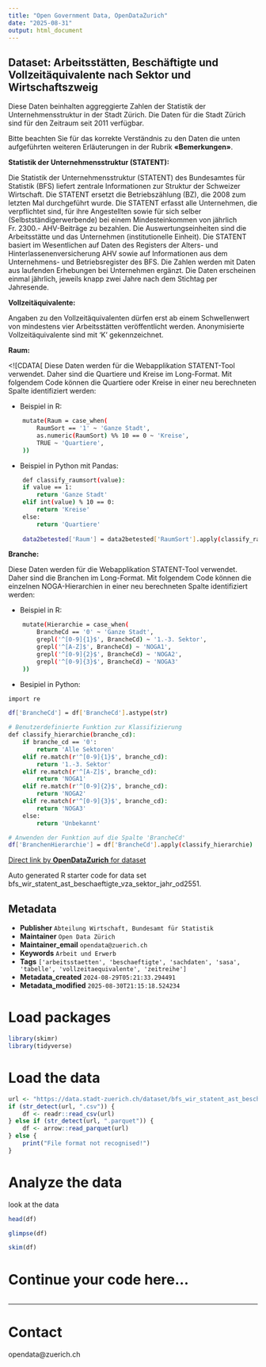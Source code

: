 ```yaml
---
title: "Open Government Data, OpenDataZurich"
date: "2025-08-31"
output: html_document
---
```


## Dataset: Arbeitsstätten, Beschäftigte und Vollzeitäquivalente nach Sektor und Wirtschaftszweig


Diese Daten beinhalten aggreggierte Zahlen der Statistik der Unternehmensstruktur in der Stadt Zürich. Die Daten für die Stadt Zürich sind für den Zeitraum seit 2011 verfügbar.

Bitte beachten Sie für das korrekte Verständnis zu den Daten die unten aufgeführten weiteren Erläuterungen in der Rubrik **«Bemerkungen»**.



**Statistik der Unternehmensstruktur (STATENT):**

 Die Statistik der Unternehmensstruktur (STATENT) des Bundesamtes für Statistik (BFS) liefert zentrale Informationen zur Struktur der Schweizer Wirtschaft. Die STATENT ersetzt die Betriebszählung (BZ), die
2008 zum letzten Mal durchgeführt wurde. Die STATENT erfasst alle Unternehmen, die
verpflichtet sind, für ihre Angestellten sowie für sich selber (Selbstständigerwerbende) bei
einem Mindesteinkommen von jährlich Fr. 2300.- AHV-Beiträge zu bezahlen. Die
Auswertungseinheiten sind die Arbeitsstätte und das Unternehmen (institutionelle
Einheit).
Die STATENT basiert im Wesentlichen auf Daten des Registers der Alters- und Hinterlassenenversicherung AHV sowie auf Informationen aus dem Unternehmens- und Betriebsregister des BFS. Die Zahlen werden mit Daten aus laufenden Erhebungen bei Unternehmen ergänzt.
Die Daten erscheinen einmal jährlich, jeweils knapp zwei Jahre nach dem Stichtag per Jahresende.

 

[]()

**Vollzeitäquivalente:**

 
Angaben zu den Vollzeitäquivalenten dürfen erst ab einem Schwellenwert von mindestens vier Arbeitsstätten veröffentlicht werden. Anonymisierte Vollzeitäquivalente sind mit 'K' gekennzeichnet.
 

[]()

**Raum:**

 
<![CDATA[ 
Diese Daten werden für die Webapplikation STATENT-Tool verwendet. Daher sind die Quartiere und Kreise im Long-Format. Mit folgendem Code können die Quartiere oder Kreise in einer neu berechneten Spalte identifiziert werden:

- Beispiel in R:
```sh
    mutate(Raum = case_when(
        RaumSort == '1' ~ 'Ganze Stadt',
        as.numeric(RaumSort) %% 10 == 0 ~ 'Kreise',
        TRUE ~ 'Quartiere',
    ))
```

- Beispiel in Python mit Pandas:
```sh
    def classify_raumsort(value):
    if value == 1:
        return 'Ganze Stadt'
    elif int(value) % 10 == 0:
        return 'Kreise'
    else:
        return 'Quartiere'
        
    data2betested['Raum'] = data2betested['RaumSort'].apply(classify_raumsort)
``` 


[]()

**Branche:**

 
Diese Daten werden für die Webapplikation STATENT-Tool verwendet. Daher sind die Branchen im Long-Format. Mit folgendem Code können die einzelnen NOGA-Hierarchien in einer neu berechneten Spalte identifiziert werden:

- Beispiel in R:
```sh
    mutate(Hierarchie = case_when(
        BrancheCd == '0' ~ 'Ganze Stadt',
        grepl('^[0-9]{1}$', BrancheCd) ~ '1.-3. Sektor',
        grepl('^[A-Z]$', BrancheCd) ~ 'NOGA1',
        grepl('^[0-9]{2}$', BrancheCd) ~ 'NOGA2',
        grepl('^[0-9]{3}$', BrancheCd) ~ 'NOGA3'
    ))
``` 
- Besipiel in Python:
```sh
import re

df['BrancheCd'] = df['BrancheCd'].astype(str)

# Benutzerdefinierte Funktion zur Klassifizierung
def classify_hierarchie(branche_cd):
    if branche_cd == '0':
        return 'Alle Sektoren'
    elif re.match(r'^[0-9]{1}$', branche_cd):
        return '1.-3. Sektor'
    elif re.match(r'^[A-Z]$', branche_cd):
        return 'NOGA1'
    elif re.match(r'^[0-9]{2}$', branche_cd):
        return 'NOGA2'
    elif re.match(r'^[0-9]{3}$', branche_cd):
        return 'NOGA3'
    else:
        return 'Unbekannt'

# Anwenden der Funktion auf die Spalte 'BrancheCd'
df['BranchenHierarchie'] = df['BrancheCd'].apply(classify_hierarchie)

```


[]()



[Direct link by **OpenDataZurich** for dataset](https://data.stadt-zuerich.ch/dataset/bfs_wir_statent_ast_beschaeftigte_vza_sektor_jahr_od2551)

Auto generated R starter code for data set bfs_wir_statent_ast_beschaeftigte_vza_sektor_jahr_od2551.

## Metadata

- **Publisher** `Abteilung Wirtschaft, Bundesamt für Statistik`
- **Maintainer** `Open Data Zürich`
- **Maintainer_email** `opendata@zuerich.ch`
- **Keywords** `Arbeit und Erwerb`
- **Tags** `['arbeitsstaetten', 'beschaeftigte', 'sachdaten', 'sasa', 'tabelle', 'vollzeitaequivalente', 'zeitreihe']`
- **Metadata_created** `2024-08-29T05:21:33.294491`
- **Metadata_modified** `2025-08-30T21:15:18.524234`


# Load packages

```r
library(skimr)
library(tidyverse)
```

# Load the data

```r
url <- "https://data.stadt-zuerich.ch/dataset/bfs_wir_statent_ast_beschaeftigte_vza_sektor_jahr_od2551/download/WIR255OD2551.csv"
if (str_detect(url, ".csv")) {
    df <- readr::read_csv(url)
} else if (str_detect(url, ".parquet")) {
    df <- arrow::read_parquet(url)
} else {
    print("File format not recognised!")
}
```

# Analyze the data

look at the data
```r
head(df)
```

```r
glimpse(df)
```

```r
skim(df)
```

# Continue your code here...

```r

```

------------------------------------------------------------------------

# Contact

opendata@zuerich.ch
